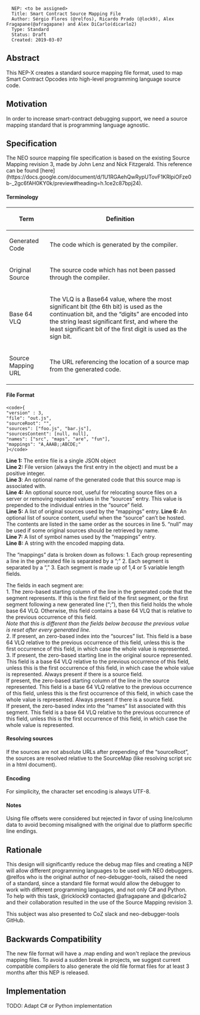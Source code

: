 <pre>
  NEP: <to be assigned>
  Title: Smart Contract Source Mapping File
  Author: Sérgio Flores (@relfos), Ricardo Prado (@lock9), Alex  Fragapane(@afragapane) and Alex DiCarlo(dicarlo2)
  Type: Standard
  Status: Draft
  Created: 2019-03-07
</pre>

==Abstract==

This NEP-X creates a standard source mapping file format, used to map Smart Contract Opcodes into high-level programming language source code.

==Motivation==

In order to increase smart-contract debugging support, we need a source mapping standard that is programming language agnostic.

==Specification==

The NEO source mapping file specification is based on the existing Source Mapping revision 3, made by John Lenz and Nick Fitzgerald.
This reference can be found [here](https://docs.google.com/document/d/1U1RGAehQwRypUTovF1KRlpiOFze0b-_2gc6fAH0KY0k/preview#heading=h.1ce2c87bpj24).

====Terminology====

{|
! Term
! Definition
|-
| Generated Code
| The code which is generated by the compiler.
|-
| Original Source
| The source code which has not been passed through the compiler.
|-
| Base 64 VLQ
| The VLQ is a Base64 value, where the most significant bit (the 6th bit) is used as the continuation bit, and the “digits” are encoded into the string least significant first, and where the least significant bit of the first digit is used as the sign bit.
|-
| Source Mapping URL
| The URL referencing the location of a source map from the generated code.
|}


====File Format====
<pre>
<code>{
"version" : 3,
"file": "out.js",
"sourceRoot": "",
"sources": ["foo.js", "bar.js"],
"sourcesContent": [null, null],
"names": ["src", "maps", "are", "fun"],
"mappings": "A,AAAB;;ABCDE;"
}</code>
</pre>
<b>Line 1:</b> The entire file is a single JSON object
<br/>
<b>Line 2:</b> File version (always the first entry in the object) and must be a positive integer.
<br/>
<b>Line 3</b>: An optional name of the generated code that this source map is associated with.
<br/>
<b>Line 4:</b> An optional source root, useful for relocating source files on a server or removing repeated values in the “sources” entry.  This value is prepended to the individual entries in the “source” field.
<br/>
<b>Line 5:</b> A list of original sources used by the “mappings” entry.
<b>Line 6:</b> An optional list of source content, useful when the “source” can’t be hosted. The contents are listed in the same order as the sources in line 5. “null” may be used if some original sources should be retrieved by name.
<br/>
<b>Line 7:</b> A list of symbol names used by the “mappings” entry.
</br>
<b>Line 8:</b> A string with the encoded mapping data.

The “mappings” data is broken down as follows:
1. Each group representing a line in the generated file is separated by a ”;”
2.  Each segment is separated by a “,”
3.  Each segment is made up of 1,4 or 5 variable length fields.

The fields in each segment are:
<br/>
1. The zero-based starting column of the line in the generated code that the segment represents. If this is the first field of the first segment, or the first segment following a new generated line (“;”), then this field holds the whole base 64 VLQ. Otherwise, this field contains a base 64 VLQ that is relative to the previous occurrence of this field.
<br/>
<i>Note that this is different than the fields below because the previous value is reset after every generated line.</i>
<br/>
2. If present, an zero-based index into the “sources” list. This field is a base 64 VLQ relative to the previous occurrence of this field, unless this is the first occurrence of this field, in which case the whole value is represented.
<br/>
3. If present, the zero-based starting line in the original source represented. This field is a base 64 VLQ relative to the previous occurrence of this field, unless this is the first occurrence of this field, in which case the whole value is represented. Always present if there is a source field.
<br/>
If present, the zero-based starting column of the line in the source represented. This field is a base 64 VLQ relative to the previous occurrence of this field, unless this is the first occurrence of this field, in which case the whole value is represented. Always present if there is a source field.
<br/>
If present, the zero-based index into the “names” list associated with this segment. This field is a base 64 VLQ relative to the previous occurrence of this field, unless this is the first occurrence of this field, in which case the whole value is represented.

====Resolving sources====

If the sources are not absolute URLs after prepending of the “sourceRoot”, the sources are resolved relative to the SourceMap (like resolving script src in a html document).

====Encoding====

For simplicity, the character set encoding is always UTF-8.

====Notes====

Using file offsets were considered but rejected in favor of using line/column data to avoid becoming misaligned with the original due to platform specific line endings.


==Rationale==

This design will significantly reduce the debug map files and creating a NEP will allow different programming languages to be used with NEO debuggers.
@relfos who is the original author of neo-debugger-tools, raised the need of a standard, since a standard file format would allow the debugger to work with different programming languages, and not only C# and Python. To help with this task, @ricklock9 contacted @afragapane and @dicarlo2 and their collaboration resulted in the use of the Source Mapping revision 3.

This subject was also presented to CoZ slack and neo-debugger-tools GitHub.


==Backwards Compatibility==

The new file format will have a .map ending and won't replace the previous mapping files.
To avoid a sudden break in projects, we suggest current compatible compilers to also generate the old file format files for at least 3 months after this NEP is released.


==Implementation==

TODO: Adapt C# or Python implementation
